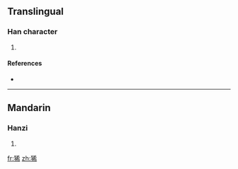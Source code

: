 ==Translingual==

===Han character===
{{Han char|rn=94|rad=犬|as=07|sn=10|four=4422<sub>7</sub>|canj=大竹大大月 (KHKKB)}}

# {{defn|Han|sort=犬07}}

====References====
* {{Han ref|kx=0711.190|dkj=20416|dj=1123.190|hdz=21349.130|uh=72F6|ud=29430|bh=D2A7|bd=53927}}

----

==Mandarin==

===Hanzi===
{{cmn-hanzi|pin=[[xǐ]] ([[xi3]])|wg=hsi<sup>3</sup>}}

# {{defn|Mandarin|sort=犬07}}

[[fr:狶]]
[[zh:狶]]
